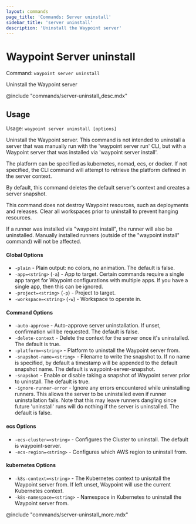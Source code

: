```yaml
---
layout: commands
page_title: 'Commands: Server uninstall'
sidebar_title: 'server uninstall'
description: 'Uninstall the Waypoint server'
---
```


# Waypoint Server uninstall

Command: `waypoint server uninstall`

Uninstall the Waypoint server

@include "commands/server-uninstall_desc.mdx"

## Usage

Usage: `waypoint server uninstall [options]`

Uninstall the Waypoint server. This command is not intended to uninstall a
server that was manually run with the 'waypoint server run' CLI, but with
a Waypoint server that was installed via 'waypoint server install'.

The platform can be specified as kubernetes, nomad, ecs, or docker. If not
specified, the CLI command will attempt to retrieve the platform defined in
the server context.

By default, this command deletes the default server's context and creates
a server snapshot.

This command does not destroy Waypoint resources, such as deployments and
releases. Clear all workspaces prior to uninstall to prevent hanging resources.

If a runner was installed via "waypoint install", the runner will also be
uninstalled. Manually installed runners (outside of the "waypoint install"
command) will not be affected.

#### Global Options

- `-plain` - Plain output: no colors, no animation. The default is false.
- `-app=<string>` (`-a`) - App to target. Certain commands require a single app target for Waypoint configurations with multiple apps. If you have a single app, then this can be ignored.
- `-project=<string>` (`-p`) - Project to target.
- `-workspace=<string>` (`-w`) - Workspace to operate in.

#### Command Options

- `-auto-approve` - Auto-approve server uninstallation. If unset, confirmation will be requested. The default is false.
- `-delete-context` - Delete the context for the server once it's uninstalled. The default is true.
- `-platform=<string>` - Platform to uninstall the Waypoint server from.
- `-snapshot-name=<string>` - Filename to write the snapshot to. If no name is specified, by default a timestamp will be appended to the default snapshot name. The default is waypoint-server-snapshot.
- `-snapshot` - Enable or disable taking a snapshot of Waypoint server prior to uninstall. The default is true.
- `-ignore-runner-error` - Ignore any errors encountered while uninstalling runners. This allows the server to be uninstalled even if runner uninstallation fails. Note that this may leave runners dangling since future 'uninstall' runs will do nothing if the server is uninstalled. The default is false.

#### ecs Options

- `-ecs-cluster=<string>` - Configures the Cluster to uninstall. The default is waypoint-server.
- `-ecs-region=<string>` - Configures which AWS region to uninstall from.

#### kubernetes Options

- `-k8s-context=<string>` - The Kubernetes context to unisntall the Waypoint server from. If left unset, Waypoint will use the current Kubernetes context.
- `-k8s-namespace=<string>` - Namespace in Kubernetes to uninstall the Waypoint server from.

@include "commands/server-uninstall_more.mdx"
